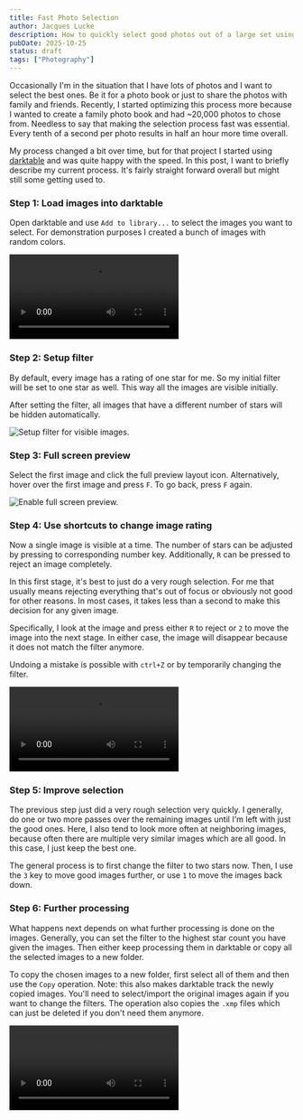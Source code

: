 ```yaml
---
title: Fast Photo Selection
author: Jacques Lucke
description: How to quickly select good photos out of a large set using Darktable.
pubDate: 2025-10-25
status: draft
tags: ["Photography"]
---
```


Occasionally I'm in the situation that I have lots of photos and I want to select the best ones. Be it for a photo book or just to share the photos with family and friends. Recently, I started optimizing this process more because I wanted to create a family photo book and had ~20,000 photos to chose from. Needless to say that making the selection process fast was essential. Every tenth of a second per photo results in half an hour more time overall.

My process changed a bit over time, but for that project I started using [darktable](https://www.darktable.org/) and was quite happy with the speed. In this post, I want to briefly describe my current process. It's fairly straight forward overall but might still some getting used to.

### Step 1: Load images into darktable

Open darktable and use `Add to library...` to select the images you want to select. For demonstration purposes I created a bunch of images with random colors.

![Import images.](/src/assets/fast_photo_selection/videos/load_images.mp4)

### Step 2: Setup filter

By default, every image has a rating of one star for me. So my initial filter will be set to one star as well. This way all the images are visible initially.

After setting the filter, all images that have a different number of stars will be hidden automatically.

![Setup filter for visible images.](/src/assets/fast_photo_selection/images/single_star_filter.png)

### Step 3: Full screen preview

Select the first image and click the full preview layout icon. Alternatively, hover over the first image and press `F`. To go back, press `F` again.

![Enable full screen preview.](/src/assets/fast_photo_selection/images/full_screen_preview.png)

### Step 4: Use shortcuts to change image rating

Now a single image is visible at a time. The number of stars can be adjusted by pressing to corresponding number key. Additionally, `R` can be pressed to reject an image completely.

In this first stage, it's best to just do a very rough selection. For me that usually means rejecting everything that's out of focus or obviously not good for other reasons. In most cases, it takes less than a second to make this decision for any given image.

Specifically, I look at the image and press either `R` to reject or `2` to move the image into the next stage. In either case, the image will disappear because it does not match the filter anymore.

Undoing a mistake is possible with `ctrl+Z` or by temporarily changing the filter.

![Selecting green images using the keyboard.](/src/assets/fast_photo_selection/videos/fast_selection.mp4)

### Step 5: Improve selection

The previous step just did a very rough selection very quickly. I generally, do one or two more passes over the remaining images until I'm left with just the good ones. Here, I also tend to look more often at neighboring images, because often there are multiple very similar images which are all good. In this case, I just keep the best one.

The general process is to first change the filter to two stars now. Then, I use the `3` key to move good images further, or use `1` to move the images back down.

### Step 6: Further processing

What happens next depends on what further processing is done on the images. Generally, you can set the filter to the highest star count you have given the images. Then either keep processing them in darktable or copy all the selected images to a new folder.

To copy the chosen images to a new folder, first select all of them and then use the `Copy` operation. Note: this also makes darktable track the newly copied images. You'll need to select/import the original images again if you want to change the filters. The operation also copies the `.xmp` files which can just be deleted if you don't need them anymore.

![Copy selected images to new folder.](/src/assets/fast_photo_selection/videos/copy_out.mp4)
